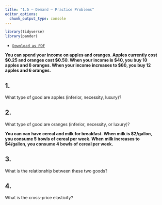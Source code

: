 ```yaml
---
title: "1.5 — Demand — Practice Problems"
editor_options: 
  chunk_output_type: console
---
```


```r
library(tidyverse)
library(pander)
```

- [<i class="fas fa-file-pdf"></i> `Download as PDF`](/practice/1.5-practice.pdf)

**You can spend your income on apples and oranges. Apples currently cost $0.25 and oranges cost $0.50. When your income is $40, you buy 10 apples and 8 oranges. When your income increases to $80, you buy 12 apples and 6 oranges.**

## 1. 
What type of good are apples (inferior, necessity, luxury)?

## 2. 
What type of good are oranges (inferior, necessity, or luxury)?

**You can can have cereal and milk for breakfast. When milk is $2/gallon, you consume 5 bowls of cereal per week. When milk increases to $4/gallon, you consume 4 bowls of cereal per week.**

## 3. 
What is the relationship between these two goods?

## 4. 
What is the cross-price elasticity? 

